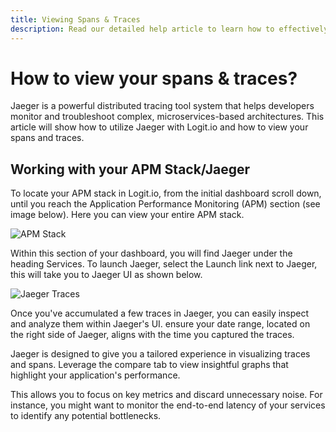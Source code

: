 ```yaml
---
title: Viewing Spans & Traces
description: Read our detailed help article to learn how to effectively use Jaeger to view your spans & traces in Logit.io
---
```


# How to view your spans & traces?

Jaeger is a powerful distributed tracing tool system that helps 
developers monitor and troubleshoot complex, microservices-based 
architectures. This article will show how to utilize Jaeger with 
Logit.io and how to view your spans and traces.

## Working with your APM Stack/Jaeger

To locate your APM stack in Logit.io, from the initial dashboard 
scroll down, until you reach the Application Performance Monitoring 
(APM) section (see image below). Here you can view your entire APM stack.

![APM Stack](@/images/help/apm/overview/apm-stack.png)

Within this section of your dashboard, you will find Jaeger under the 
heading Services. To launch Jaeger, select the Launch link next to Jaeger, 
this will take you to Jaeger UI as shown below.

![Jaeger Traces](@/images/help/apm/overview/jaeger-ui.png)

Once you've accumulated a few traces in Jaeger, you can easily inspect and 
analyze them within Jaeger's UI. ensure your date range, located on the 
right side of Jaeger, aligns with the time you captured the traces.

Jaeger is designed to give you a tailored experience in visualizing traces 
and spans. Leverage the compare tab to view insightful graphs that 
highlight your application's performance.

This allows you to focus on key metrics and discard unnecessary noise. 
For instance, you might want to monitor the end-to-end latency of 
your services to identify any potential bottlenecks.